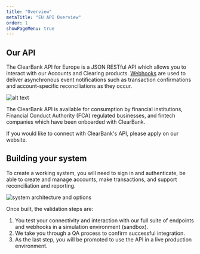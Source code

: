 ```yaml
---
title: "Overview"
metaTitle: "EU API Overview"
order: 1
showPageMenu: true
---
```





## Our API

The ClearBank API for Europe is a JSON RESTful API which allows you to interact with our Accounts and Clearing products. [Webhooks](./getting-started#use-webhooks) are used to deliver asynchronous event notifications such as transaction confirmations and account-specific reconciliations as they occur.

![alt text](/assets/images/how-the-API-works.png "How the ClearBank API works")

The ClearBank API is available for consumption by financial institutions, Financial Conduct Authority (FCA) regulated businesses, and fintech companies which have been onboarded with ClearBank.

If you would like to connect with ClearBank's API, please <ExternalLink href="https://clear.bank/eligibility-criteria">apply on our website</ExternalLink>.

## Building your system

To create a working system, you will need to sign in and authenticate, be able to create and manage accounts, make transactions, and support reconciliation and reporting.

![system architecture and options](/assets/images/system-overview-europe.svg "system architecture and options")

Once built, the validation steps are:

1. You test your connectivity and interaction with our full suite of endpoints and webhooks in a simulation environment (sandbox).
2. We take you through a QA process to confirm successful integration.
3. As the last step, you will be promoted to use the API in a live production environment.